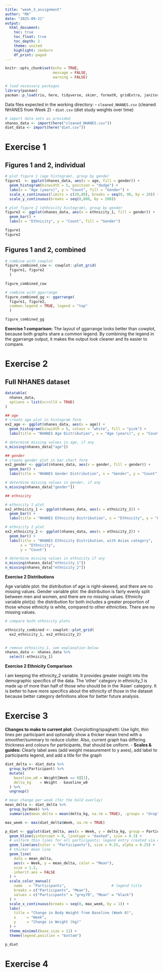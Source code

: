 ```yaml
---
title: "week_3_assignment"
author: "RK"
date: "2025-09-21"
output:
  html_document:
    toc: true
    toc_float: true
    toc_depth: 2
    theme: united
    highlight: zenburn
    df_print: paged
---
```


```r
knitr::opts_chunk$set(echo = TRUE,
                      message = FALSE,
                      warning = FALSE)

# load necessary packages 
library(pacman)
pacman::p_load(rio, here, tidyverse, skimr, formatR, gridExtra, janitor, cowplot, ggpubr, DT)

```

Data files expected in the working directory:
- `cleaned_NHANES.csv` (cleaned NHANES from Week 2)
- `diet.csv` (diet study weights over time)

```r
# import data sets as provided
nhanes_data <- import(here("cleaned_NHANES.csv"))
diet_data <- import(here("diet.csv"))
```

# Exercise 1 {.tabset}

## Figures 1 and 2, individual 
```r
# plot figure 1 (age histogram), group by gender
figure1  <- ggplot(nhanes_data, aes(x = age, fill = gender)) +
  geom_histogram(binwidth = 5, position = "dodge") +
  labs(x = "Age (years)", y = "Count", fill = "Gender") +
  scale_x_continuous(limits = c(20,80), breaks = seq(0, 90, by = 20)) +
  scale_y_continuous(breaks = seq(0,800, by = 200))

# plot figure 2 (ethnicity histogram), group by gender
figure2 <- ggplot(nhanes_data, aes(x = ethnicity_1, fill = gender)) +
  geom_bar() +
  labs(x = "Ethnicity", y = "Count", fill = "Gender")

figure1
figure2
```

## Figures 1 and 2, combined
```r
# combine with cowplot
figure_combined_cow <- cowplot::plot_grid(
  figure1, figure2
  )
  
figure_combined_cow

# combine with ggarrange 
figure_combined_gg <- ggarrange(
  figure1, figure2,
  common.legend = TRUE, legend = "top"
  )

figure_combined_gg
```
**Exercise 1 comparison:** The layout of ggarrange looks better than cowplot, because both graphs share a common legend. By combining the legend in the ggarrange output, it makes the output look cleaner and its easier to compare. 

# Exercise 2

## Full NHANES dataset

```r
datatable(
  nhanes_data,
  options = list(scrollX = TRUE)
)
```

```r
## age 
# create age plot in histogram form
ex2_age <- ggplot(nhanes_data, aes(x = age)) +
  geom_histogram(binwidth = 5, colour = "white", fill = "pink") +
  labs(title = "NHANES Age Distribution", x = "Age (years)", y = "Count")

# determine missing values in age, if any
n_missing(nhanes_data["age"])

## gender
# create gender plot in bar chart form
ex2_gender <- ggplot(nhanes_data, aes(x = gender, fill = gender)) +
  geom_bar() +
  labs(title = "NHANES Gender Distribution", x = "Gender", y = "Count")

# determine missing values in gender, if any
n_missing(nhanes_data["gender"])

## ethnicity 

# ethnicity 1 plot 
ex2_ethnicity_1 <- ggplot(nhanes_data, aes(x = ethnicity_1)) +
  geom_bar() +
  labs(title = "NHANES Ethnicity Distribution", x = "Ethnicity", y = "Count")

# ethnicity 2 plot
ex2_ethnicity_2 <- ggplot(nhanes_data, aes(x = ethnicity_2)) +
  geom_bar() +
  labs(title = "NHANES Ethnicity Distribution, with Asian category", 
       x = "Ethnicity",
       y = "Count")

# determine missing values in ethnicity if any
n_missing(nhanes_data["ethnicity_1"])
n_missing(nhanes_data["ethnicity_2"])

```

**Exercise 2 Distributions**

Age variable plot: the distribution of age is right-skewed, and there are no missing values. 
Gender variable plot: the distribution is fairly evenly split between men and women, and there are no missing values. 
Ethnicity variable plot(s): the distribution for both includes a greater proportion of those whose ethnicity is white, compared to other ethnicities. There are no missing values.

```r

# compare both ethnicity plots

ethnicity_combined <- cowplot::plot_grid(
  ex2_ethnicity_1, ex2_ethnicity_2)
  

# remove ethnicity_1, see explanation below
nhanes_data <- nhanes_data %>%
  select(-ethnicity_1)

```

**Exercise 2 Ethnicity Comparison**

I am keeping the ethnicity_2 variable. It provides greater insight into the demographic specifics of the data. The 'other' category in ethnicity_1 is made up of more than half of those who should be in the 'Asian' category. It is better to have more specifics about the ethnicity of those in the dataset because better category definitions allow for better future analysis. 

# Exercise 3

**Changes to make to current plot**: 
Overplotting/spaghetti: Use light, thin lines per participant and optionally show a thicker mean trend with a smoother/summary to reduce clutter. Also, current graph has differing thickness and colours for participants, that should be uniform.
- **Scales & guides:** Clearly label axes (add weight measurement to y axes), add label to participants legend, and add a title for the graph


```r
diet_delta <- diet_data %>%
  group_by(Participant) %>%
  mutate(
    baseline_w0 = Weight[Week == 0][1],
    delta_kg    = Weight - baseline_w0
  ) %>%
  ungroup()

# mean change per week (for the bold overlay)
mean_delta <- diet_delta %>%
  group_by(Week) %>%
  summarize(mean_delta = mean(delta_kg, na.rm = TRUE), .groups = "drop")

max_week <- max(diet_delta$Week, na.rm = TRUE)

p_diet <- ggplot(diet_delta, aes(x = Week, y = delta_kg, group = Participant)) +
  geom_hline(yintercept = 0, linetype = "dashed", size = 0.3) +
  # uniform thin lines for all participants; legend entry created via constant mapping
  geom_line(aes(color = "Participants"), size = 0.25, alpha = 0.25) +
  # thicker mean line
  geom_line(
    data = mean_delta,
    aes(x = Week, y = mean_delta, color = "Mean"),
    size = 1.2,
    inherit.aes = FALSE
  ) +
  scale_color_manual(
    name   = "Participants",                     # legend title
    breaks = c("Participants", "Mean"),
    values = c("Participants" = "grey70", "Mean" = "black")
  ) +
  scale_x_continuous(breaks = seq(0, max_week, by = 1)) +
  labs(
    title = "Change in Body Weight from Baseline (Week 0)",
    x     = "Week",
    y     = "Change in Weight (kg)"
  ) +
  theme_minimal(base_size = 11) +
  theme(legend.position = "bottom")

p_diet

```

# Exercise 4

